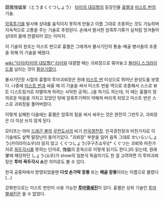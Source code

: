 闘魔傀儡掌（とうまくぐつしょう）
[[타이의 대모험]]의 등장인물 [[흉켈]]과 [[미스트 번]]의 기술.

[[암흑투기]]를 발사해 상대를 움직이지 못하게 만들고 이름 그대로 조종하는 것도 가능하며 지속적으로 고통을 주는 기술로 추정된다. 손에서 발사한 암흑투기류가 실처럼 엉겨들어 상대의 몸에 연결되어 있는 이미지.

이 기술의 원조는 미스트 번으로 흉켈은 그에게서 불사기단의 통솔-해골 병사들의 조종을 위해 이 기술을 배웠다.

[[wiki:"타이(타이의 대모험)" 타이]]와 대결할 때는 괴뢰장으로 묶어놓고 [[블러디 스크라이드]]를 날리는 것이 [[필살기]]였다.

불사기단장 시절의 흉켈의 투마괴뢰장은 원래 [[미스트 번]] 이상으로 뛰어난 완성도를 보였다. 나중에 [[미스트 번]]과 싸울 때 이 기술을 써서 미스트 번을 역으로 조종해서 스스로 뷰트 디스트링거로 자멸하게 하려는 사악한 공격(...)을 하기도 하는데, 이 때는 흉켈이 정의로운 마음을 가지고 있었던 탓에 암흑투기력이 약해져 버리게 되었고 미스트 번은 스스로 괴뢰장을 풀어버렸다.

이렇게 실패한 다음에는 흉켈은 암흑의 힘을 써서 싸우는 것은 완전히 그만두고, 괴뢰장은 더 이상 쓰지 않게 된다.

모티프는 아마 [[드래곤 볼]]의 [[무천도사]]의 비기 [[만국경천장]]. 만국경천장과 마찬가지로 이 기술에도 살짝 말장난이 들어가있다. "괴뢰장" 부분을 일어 음독 그대로 かいらいしょう(카이라이쇼우)라 읽지 않고 くぐつしょう(쿠구츠쇼우)[* くぐつ는 괴뢰와 마찬가지로 [[꼭두각시]]를 뜻하는 단어로, 傀儡의 훈독으로 이렇게 읽기도 한다.]라 읽는데, 원래 掌에 해당하던 しょう(쇼우)가 show의 일본식 독음이기도 한 걸 고려하면 이 투마괴뢰장은 '''투마 꼭두각시 쇼'''란 의미로도 볼 수 있다.

한국 공중파에서 방영되었을땐 '''다섯 손가락 장풍''' 또는 '''해골 장풍'''이라는 이름으로 불렸다(...)

강화판으로는 미스트 번만이 사용 가능한 '''[[투마멸쇄진]]'''이 있다. 흉켈은 상위 기술인 [[투마멸쇄진]]은 쓸 수 없었다.
